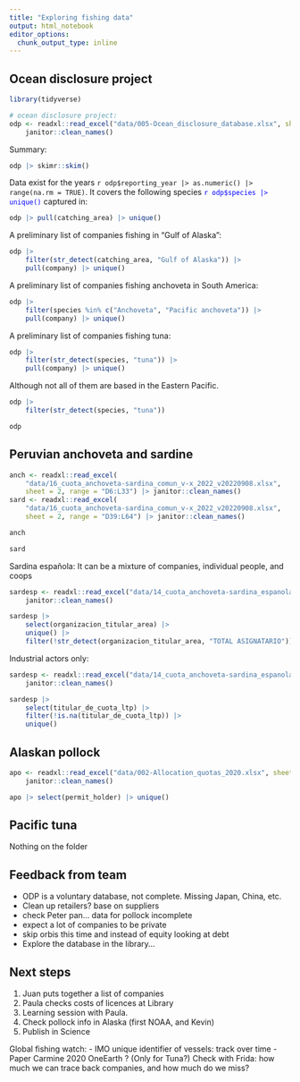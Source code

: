 ```yaml
---
title: "Exploring fishing data"
output: html_notebook
editor_options: 
  chunk_output_type: inline
---
```


## Ocean disclosure project

```r
library(tidyverse)

# ocean disclosure project:
odp <- readxl::read_excel("data/005-Ocean_disclosure_database.xlsx", sheet = 2) |> 
    janitor::clean_names()
```

Summary:

```r
odp |> skimr::skim()
```
Data exist for the years `r odp$reporting_year |> as.numeric() |> range(na.rm = TRUE)`. It covers the following species <font color = "blue">`r odp$species |> unique()` </font> captured in:

```r
odp |> pull(catching_area) |> unique()
```

A preliminary list of companies fishing in "Gulf of Alaska":

```r
odp |> 
    filter(str_detect(catching_area, "Gulf of Alaska")) |> 
    pull(company) |> unique()
```

A preliminary list of companies fishing anchoveta in South America:

```r
odp |> 
    filter(species %in% c("Anchoveta", "Pacific anchoveta")) |> 
    pull(company) |> unique()
```

A preliminary list of companies fishing tuna:

```r
odp |> 
    filter(str_detect(species, "tuna")) |> 
    pull(company) |> unique()
```

Although not all of them are based in the Eastern Pacific.


```r
odp |> 
    filter(str_detect(species, "tuna")) 
```


```r
odp
```

## Peruvian anchoveta and sardine

```r
anch <- readxl::read_excel(
    "data/16_cuota_anchoveta-sardina_comun_v-x_2022_v20220908.xlsx",
    sheet = 2, range = "D6:L33") |> janitor::clean_names()
sard <- readxl::read_excel(
    "data/16_cuota_anchoveta-sardina_comun_v-x_2022_v20220908.xlsx",
    sheet = 2, range = "D39:L64") |> janitor::clean_names()

anch

```

```r
sard
```
Sardina española: It can be a mixture of companies, individual people, and coops

```r
sardesp <- readxl::read_excel("data/14_cuota_anchoveta-sardina_espanola_xv-iv_2022_v20220908.xlsx", sheet = "Publicacion web") |> 
    janitor::clean_names()

sardesp |> 
    select(organizacion_titular_area) |> 
    unique() |> 
    filter(!str_detect(organizacion_titular_area, "TOTAL ASIGNATARIO"))
```
Industrial actors only:

```r
sardesp <- readxl::read_excel("data/14_cuota_anchoveta-sardina_espanola_xv-iv_2022_v20220908.xlsx", sheet = 6, range = "B10:P47") |> 
    janitor::clean_names()

sardesp |> 
    select(titular_de_cuota_ltp) |> 
    filter(!is.na(titular_de_cuota_ltp)) |> 
    unique() 
```


## Alaskan pollock

```r
apo <- readxl::read_excel("data/002-Allocation_quotas_2020.xlsx", sheet = 2) |> 
    janitor::clean_names()

apo |> select(permit_holder) |> unique()
```

## Pacific tuna

Nothing on the folder

## Feedback from team

- ODP is a voluntary database, not complete. Missing Japan, China, etc.
- Clean up retailers? base on suppliers
- check Peter pan... data for pollock incomplete
- expect a lot of companies to be private
- skip orbis this time and instead of equity looking at debt
- Explore the database in the library...

## Next steps

1. Juan puts together a list of companies
2. Paula checks costs of licences at Library
3. Learning session with Paula. 
4. Check pollock info in Alaska (first NOAA, and Kevin)
5. Publish in Science

Global fishing watch:
 - IMO unique identifier of vessels: track over time
 - Paper Carmine 2020 OneEarth ? (Only for Tuna?) Check with Frida: how much we can trace back companies, and how much do we miss?